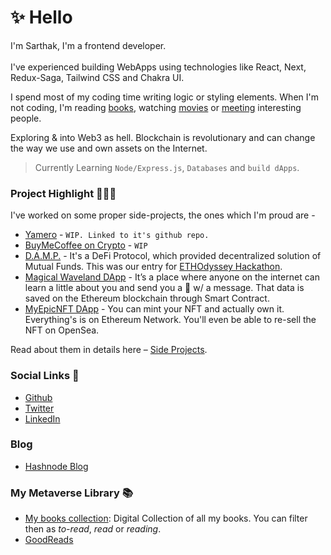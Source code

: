 # ✨ Hello

I'm Sarthak, I'm a frontend developer.<br></br>
I've experienced building WebApps using technologies like React, Next, Redux-Saga, Tailwind CSS and Chakra UI.

I spend most of my coding time writing logic or styling elements. When I'm not coding, I'm reading [books](https://www.goodreads.com/user/show/83877949-sarthak), watching [movies](https://www.imdb.com/user/ur71194765/ratings) or [meeting](https://cal.com/sarthakv/30min) interesting people.

Exploring & into Web3 as hell. Blockchain is revolutionary and can change the way we use and own assets on the Internet.

> Currently Learning `Node/Express.js`, `Databases` and `build dApps`.

### Project Highlight 👨🏻‍💻    
I've worked on some proper side-projects, the ones which I'm proud are -

- [Yamero](https://github.com/yamero-app/next-web-app) - `WIP. Linked to it's github repo.`
- [BuyMeCoffee on Crypto](https://github.com/sarthakvdev/bmc-crypto-client) - `WIP`
- [D.A.M.P.](https://devfolio.co/submissions/damp-dd4c) - It's a DeFi Protocol, which provided decentralized solution of Mutual Funds. This was our entry for [ETHOdyssey Hackathon](https://ethodyssey.devfolio.co/). 
- [Magical Waveland DApp](https://waveland.vercel.app/) -  It’s a place where anyone on the internet can learn a little about you and send you a 👋 w/ a message. That data is saved on the Ethereum blockchain through Smart Contract.
- [MyEpicNFT DApp](https://github.com/sarthakvdev/MyEpicNFT) - You can mint your NFT and actually own it. Everything's is on Ethereum Network. You'll even be able to re-sell the NFT on OpenSea.

Read about them in details here – [Side Projects](/about/side-projects).

### Social Links 🔗
- [Github](https://github.com/sarthakvdev)
- [Twitter](https://twitter.com/srthkv)
- [LinkedIn](https://linkedin.com/in/sarthakv)

### Blog
- [Hashnode Blog](https://sarthakv.hashnode.dev)

### My Metaverse Library 📚
- [My books collection](https://www.notion.so/lightbing/Library-f286c66e03a441179ef80ad8be43f796): Digital Collection of all my books. You can filter then as *to-read*, *read*  or *reading*.
- [GoodReads](https://www.goodreads.com/user/show/83877949-sarthak)